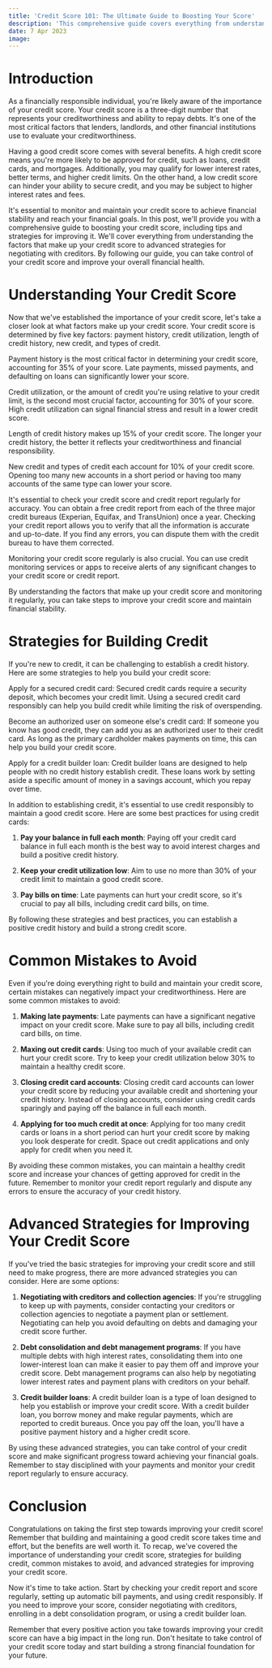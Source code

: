 ```yaml
---
title: 'Credit Score 101: The Ultimate Guide to Boosting Your Score'
description: 'This comprehensive guide covers everything from understanding the factors that make up your credit score to advanced strategies for negotiating with creditors. Follow our tips to avoid common mistakes and take advantage of best practices. Take control of your credit score and your financial future with our guide.'
date: 7 Apr 2023
image:
---
```


# Introduction

As a financially responsible individual, you're likely aware of the importance of your credit score. Your credit score is a three-digit number that represents your creditworthiness and ability to repay debts. It's one of the most critical factors that lenders, landlords, and other financial institutions use to evaluate your creditworthiness.

Having a good credit score comes with several benefits. A high credit score means you're more likely to be approved for credit, such as loans, credit cards, and mortgages. Additionally, you may qualify for lower interest rates, better terms, and higher credit limits. On the other hand, a low credit score can hinder your ability to secure credit, and you may be subject to higher interest rates and fees.

It's essential to monitor and maintain your credit score to achieve financial stability and reach your financial goals. In this post, we'll provide you with a comprehensive guide to boosting your credit score, including tips and strategies for improving it. We'll cover everything from understanding the factors that make up your credit score to advanced strategies for negotiating with creditors. By following our guide, you can take control of your credit score and improve your overall financial health.

# Understanding Your Credit Score

Now that we've established the importance of your credit score, let's take a closer look at what factors make up your credit score. Your credit score is determined by five key factors: payment history, credit utilization, length of credit history, new credit, and types of credit.

Payment history is the most critical factor in determining your credit score, accounting for 35% of your score. Late payments, missed payments, and defaulting on loans can significantly lower your score.

Credit utilization, or the amount of credit you're using relative to your credit limit, is the second most crucial factor, accounting for 30% of your score. High credit utilization can signal financial stress and result in a lower credit score.

Length of credit history makes up 15% of your credit score. The longer your credit history, the better it reflects your creditworthiness and financial responsibility.

New credit and types of credit each account for 10% of your credit score. Opening too many new accounts in a short period or having too many accounts of the same type can lower your score.

It's essential to check your credit score and credit report regularly for accuracy. You can obtain a free credit report from each of the three major credit bureaus (Experian, Equifax, and TransUnion) once a year. Checking your credit report allows you to verify that all the information is accurate and up-to-date. If you find any errors, you can dispute them with the credit bureau to have them corrected.

Monitoring your credit score regularly is also crucial. You can use credit monitoring services or apps to receive alerts of any significant changes to your credit score or credit report.

By understanding the factors that make up your credit score and monitoring it regularly, you can take steps to improve your credit score and maintain financial stability.

# Strategies for Building Credit

If you're new to credit, it can be challenging to establish a credit history. Here are some strategies to help you build your credit score:

Apply for a secured credit card: Secured credit cards require a security deposit, which becomes your credit limit. Using a secured credit card responsibly can help you build credit while limiting the risk of overspending.

Become an authorized user on someone else's credit card: If someone you know has good credit, they can add you as an authorized user to their credit card. As long as the primary cardholder makes payments on time, this can help you build your credit score.

Apply for a credit builder loan: Credit builder loans are designed to help people with no credit history establish credit. These loans work by setting aside a specific amount of money in a savings account, which you repay over time.

In addition to establishing credit, it's essential to use credit responsibly to maintain a good credit score. Here are some best practices for using credit cards:

1. **Pay your balance in full each month**: Paying off your credit card balance in full each month is the best way to avoid interest charges and build a positive credit history.

2. **Keep your credit utilization low**: Aim to use no more than 30% of your credit limit to maintain a good credit score.

3. **Pay bills on time**: Late payments can hurt your credit score, so it's crucial to pay all bills, including credit card bills, on time.

By following these strategies and best practices, you can establish a positive credit history and build a strong credit score.

# Common Mistakes to Avoid

Even if you're doing everything right to build and maintain your credit score, certain mistakes can negatively impact your creditworthiness. Here are some common mistakes to avoid:

1. **Making late payments**: Late payments can have a significant negative impact on your credit score. Make sure to pay all bills, including credit card bills, on time.

2. **Maxing out credit cards**: Using too much of your available credit can hurt your credit score. Try to keep your credit utilization below 30% to maintain a healthy credit score.

3. **Closing credit card accounts**: Closing credit card accounts can lower your credit score by reducing your available credit and shortening your credit history. Instead of closing accounts, consider using credit cards sparingly and paying off the balance in full each month.

4. **Applying for too much credit at once**: Applying for too many credit cards or loans in a short period can hurt your credit score by making you look desperate for credit. Space out credit applications and only apply for credit when you need it.

By avoiding these common mistakes, you can maintain a healthy credit score and increase your chances of getting approved for credit in the future. Remember to monitor your credit report regularly and dispute any errors to ensure the accuracy of your credit history.

# Advanced Strategies for Improving Your Credit Score

If you've tried the basic strategies for improving your credit score and still need to make progress, there are more advanced strategies you can consider. Here are some options:

1. **Negotiating with creditors and collection agencies**: If you're struggling to keep up with payments, consider contacting your creditors or collection agencies to negotiate a payment plan or settlement. Negotiating can help you avoid defaulting on debts and damaging your credit score further.

2. **Debt consolidation and debt management programs**: If you have multiple debts with high interest rates, consolidating them into one lower-interest loan can make it easier to pay them off and improve your credit score. Debt management programs can also help by negotiating lower interest rates and payment plans with creditors on your behalf.

3. **Credit builder loans**: A credit builder loan is a type of loan designed to help you establish or improve your credit score. With a credit builder loan, you borrow money and make regular payments, which are reported to credit bureaus. Once you pay off the loan, you'll have a positive payment history and a higher credit score.

By using these advanced strategies, you can take control of your credit score and make significant progress toward achieving your financial goals. Remember to stay disciplined with your payments and monitor your credit report regularly to ensure accuracy.

# Conclusion

Congratulations on taking the first step towards improving your credit score! Remember that building and maintaining a good credit score takes time and effort, but the benefits are well worth it. To recap, we've covered the importance of understanding your credit score, strategies for building credit, common mistakes to avoid, and advanced strategies for improving your credit score.

Now it's time to take action. Start by checking your credit report and score regularly, setting up automatic bill payments, and using credit responsibly. If you need to improve your score, consider negotiating with creditors, enrolling in a debt consolidation program, or using a credit builder loan.

Remember that every positive action you take towards improving your credit score can have a big impact in the long run. Don't hesitate to take control of your credit score today and start building a strong financial foundation for your future.
